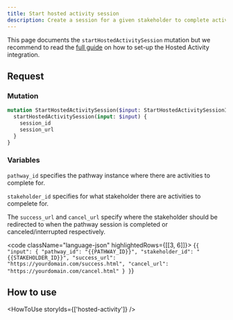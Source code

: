 ```yaml
---
title: Start hosted activity session
description: Create a session for a given stakeholder to complete activities via the Awell Hosted Activity page
---
```


This page documents the `startHostedActivitySession` mutation but we recommend to read the [full guide](/awell-orchestration/docs/use-cases/hosted-activity) on how to set-up the Hosted Activity integration.

## Request

### Mutation

```graphql
mutation StartHostedActivitySession($input: StartHostedActivitySessionInput!) {
  startHostedActivitySession(input: $input) {
    session_id
    session_url
  }
}
```

### Variables

`pathway_id` specifies the pathway instance where there are activities to complete for.

`stakeholder_id` specifies for what stakeholder there are activities to compelete for.

The `success_url` and `cancel_url` specify where the stakeholder should be redirected to when the pathway session is completed or canceled/interrupted respectively.

<code className="language-json" highlightedRows={[[3, 6]]}>
  {`
{
  "input": {
    "pathway_id": "{{PATHWAY_ID}}",
    "stakeholder_id": "{{STAKEHOLDER_ID}}",
    "success_url": "https://yourdomain.com/success.html",
    "cancel_url": "https://yourdomain.com/cancel.html"
  }
}
`}
</code>

## How to use

<HowToUse storyIds={['hosted-activity']} />
